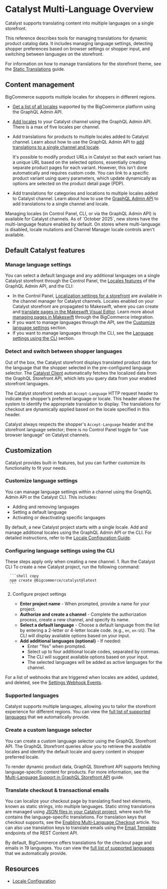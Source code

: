 # Catalyst Multi-Language Overview

Catalyst supports translating content into multiple languages on a single storefront.

This reference describes tools for managing translations for dynamic product catalog data. It includes managing language settings, detecting shopper preferences based on browser settings or shopper input, and switching between languages on the storefront.

For information on how to manage translations for the storefront theme, see the [Static Translations](/docs/storefront/catalyst/content-management/internationalization/static-translations) guide.

## Content management

BigCommerce supports multiple locales for shoppers in different regions.

* [Get a list of all locales](https://developer.bigcommerce.com/docs/store-operations/settings/locales#query-locales-supported-by-the-platform) supported by the BigCommerce platform using the GraphQL Admin API.
* [Add locales](https://developer.bigcommerce.com/docs/store-operations/settings/locales#add-a-locale) to your Catalyst channel using the GraphQL Admin API. There is a max of five locales per channel.
* Add translations for products to multiple locales added to Catalyst channel. Learn about how to use the GraphQL Admin API to [add translations to a single channel and locale](https://developer.bigcommerce.com/docs/store-operations/catalog/msf-international-enhancements).

    It's possible to modify product URLs in Catalyst so that each variant has a unique URL based on the selected options, essentially creating separate product pages for each variant. However, this isn't done automatically and requires custom code. You can link to a specific product variant using query parameters, which update dynamically as options are selected on the product detail page (PDP).
* Add translations for categories and locations to multiple locales added to Catalyst channel. Learn about how to use the [GraphQL Admin API](https://developer.bigcommerce.com/docs/store-operations/translations) to add translations to a single channel and locale.

<Callout type="info">
  Managing locales (in Control Panel, CLI, or via the GraphQL Admin API) is available for Catalyst channels. As of `October 2025`, new stores have the multi-language feature enabled by default. On stores where multi-language is disabled, locale mutations and Channel Manager locale controls aren't available.
</Callout>

## Default Catalyst features

### Manage language settings

You can select a default language and any additional languages on a single Catalyst storefront through the Control Panel, the [Locales features](https://developer.bigcommerce.com/docs/store-operations/settings/locales#add-a-locale) of the GraphQL Admin API, and the CLI:

* In the Control Panel, [Localization settings for a storefront](https://support.bigcommerce.com/s/article/Getting-Started-with-Localization-on-Multi-Storefronts?language=en_US#localizing-settings) are available in the channel manager for Catalyst channels. Locales enabled on your Catalyst storefront are propagated to Makeswift, where you can create and [translate pages in the Makeswift Visual Editor](https://docs.makeswift.com/product/localization#localization). Learn more about [managing pages in Makeswift](https://support.bigcommerce.com/s/article/Makeswift?language=en_US#managing-pages) through the BigCommerce integration.
* If you want to manage languages through the API, see the [Customize language settings](#customize-language-settings) section.
* If you want to manage languages through the CLI, see the [Language settings using the CLI](#configuring-language-settings-using-the-cli) section.

### Detect and switch between shopper languages

Out of the box, the Catalyst storefront displays translated product data for the language that the shopper selected in the pre-configured language selector. The [Catalyst Client](/docs/storefront/catalyst/reference/client) automatically fetches the localized data from the GraphQL Storefront API, which lets you query data from your enabled storefront languages.

The Catalyst storefront sends an `Accept-Language` HTTP request header to indicate the shopper’s preferred language or locale. This header allows the system to identify the appropriate translation to display. The translations for checkout are dynamically applied based on the locale specified in this header.

Catalyst always respects the shopper's `Accept-Language` header and the storefront language selector; there is no Control Panel toggle for “use browser language” on Catalyst channels.

## Customization

Catalyst provides built-in features, but you can further customize its functionality to fit your needs.

### Customize language settings

You can manage language settings within a channel using the GraphQL Admin API or the Catalyst CLI. This includes:

* Adding and removing languages
* Setting a default language
* Activating or deactivating specific languages

By default, a new Catalyst project starts with a single locale. Add and manage additional locales using the GraphQL Admin API or the CLI. For detailed instructions, refer to the [Locale Configuration Guide](https://developer.bigcommerce.com/docs/store-operations/settings/locales).

### Configuring language settings using the CLI

<Callout type="info">
These steps apply only when creating a new channel.
</Callout>
1. Run the Catalyst CLI
    To create a new Catalyst project, run the following command:

      ```shell copy
      npm create @bigcommerce/catalyst@latest
      ```

2. Configure project settings

      * **Enter project name** - When prompted, provide a name for your project.
      * **Authorize and create a channel** -  Complete the authorization process, create a new channel, and specify its name. <br />
      * **Select a default language** - Choose a default language from the list by entering a 2-letter or 4-letter locale code. (e.g., `en`, `en-US`). The CLI will display available options based on your input. <br />
      * **Add additional languages (optional)** - If needed:
        * Enter "Yes" when prompted.
        * Select up to four additional locale codes, separated by commas.
        * The CLI will suggest available options based on your input.
        * The selected languages will be added as active languages for the channel.

For a list of webhooks that are triggered when locales are added, updated, and deleted, see the [Settings Webhook Events](https://developer.bigcommerce.com/docs/integrations/webhooks/events/channels#settings).

### Supported languages

Catalyst supports multiple languages, allowing you to tailor the storefront experience for different regions. You can view the [full list of supported languages](https://developer.bigcommerce.com/docs/storefront/cart-checkout/localization#adding-your-own-translation-values) that we automatically provide.

### Create a custom language selector

You can create a custom language selector using the GraphQL Storefront API. The GraphQL Storefront queries allow you to retrieve the available locales and identify the default locale and query content in shopper preferred locale.

To render dynamic product data, GraphQL Storefront API supports fetching language-specific content for products. For more information, see the [Multi-Language Support in GraphQL Storefront API](https://developer.bigcommerce.com/docs/storefront/graphql/multi-language-support) guide.

### Translate checkout & transactional emails

You can localize your checkout page by translating fixed text elements, known as static strings, into multiple languages. Static string translations are managed using [JSON files in your Catalyst project](/docs/storefront/catalyst/content-management/internationalization/static-translations), where each file contains the language-specific translations. For translation keys that checkout supports, see the [Enabling Multi-Language Checkout](https://developer.bigcommerce.com/docs/storefront/cart-checkout/localization#adding-your-own-translation-values) article. You can also use translation keys to translate emails using the [Email Template](https://developer.bigcommerce.com/docs/rest-content/email-templates#update-a-template) endpoints of the REST Content API.

By default, BigCommerce offers translations for the checkout page and emails in 19 languages. You can view the [full list of supported languages](https://developer.bigcommerce.com/docs/storefront/cart-checkout/localization#adding-your-own-translation-values) that we automatically provide.

## Resources

* [Locale Configuration](/docs/store-operations/settings/locales)
